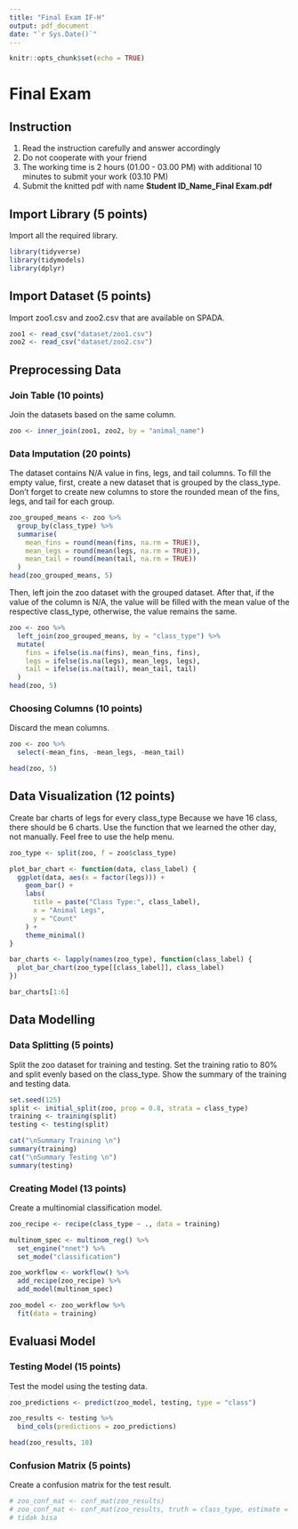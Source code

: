 ```yaml
---
title: "Final Exam IF-H"
output: pdf_document
date: "`r Sys.Date()`"
---
```


```r
knitr::opts_chunk$set(echo = TRUE)
```

# Final Exam

## Instruction

1.  Read the instruction carefully and answer accordingly
2.  Do not cooperate with your friend
3.  The working time is 2 hours (01.00 - 03.00 PM) with additional 10 minutes to submit your work (03.10 PM)
4.  Submit the knitted pdf with name **Student ID_Name_Final Exam.pdf**

## Import Library (5 points)

Import all the required library.

```r
library(tidyverse)
library(tidymodels)
library(dplyr)
```

## Import Dataset (5 points)

Import zoo1.csv and zoo2.csv that are available on SPADA.

```r
zoo1 <- read_csv("dataset/zoo1.csv")
zoo2 <- read_csv("dataset/zoo2.csv")
```

## Preprocessing Data

### Join Table (10 points)

Join the datasets based on the same column.

```r
zoo <- inner_join(zoo1, zoo2, by = "animal_name")
```

### Data  Imputation (20 points)

The dataset contains N/A value in fins, legs, and tail columns. To fill the empty value, first, create a new dataset that is grouped by the class_type. Don't forget to create new columns to store the rounded mean of the fins, legs, and tail for each group.

```r
zoo_grouped_means <- zoo %>%
  group_by(class_type) %>%
  summarise(
    mean_fins = round(mean(fins, na.rm = TRUE)),
    mean_legs = round(mean(legs, na.rm = TRUE)),
    mean_tail = round(mean(tail, na.rm = TRUE))
  )
head(zoo_grouped_means, 5)
```

Then, left join the zoo dataset with the grouped dataset. After that, if the value of the column is N/A, the value will be filled with the mean value of the respective class_type, otherwise, the value remains the same.

```r
zoo <- zoo %>%
  left_join(zoo_grouped_means, by = "class_type") %>%
  mutate(
    fins = ifelse(is.na(fins), mean_fins, fins),
    legs = ifelse(is.na(legs), mean_legs, legs),
    tail = ifelse(is.na(tail), mean_tail, tail)
  )
head(zoo, 5)
```

### Choosing Columns (10 points)

Discard the mean columns.

```r
zoo <- zoo %>%
  select(-mean_fins, -mean_legs, -mean_tail)

head(zoo, 5)
```

## Data Visualization (12 points)

Create bar charts of legs for every class_type Because we have 16 class, there should be 6 charts. Use the function that we learned the other day, not manually. Feel free to use the help menu.

```r
zoo_type <- split(zoo, f = zoo$class_type)

plot_bar_chart <- function(data, class_label) {
  ggplot(data, aes(x = factor(legs))) +
    geom_bar() +
    labs(
      title = paste("Class Type:", class_label),
      x = "Animal Legs",
      y = "Count"
    ) +
    theme_minimal()
}

bar_charts <- lapply(names(zoo_type), function(class_label) {
  plot_bar_chart(zoo_type[[class_label]], class_label)
})

bar_charts[1:6]
```

## Data Modelling

### Data Splitting (5 points)

Split the zoo dataset for training and testing. Set the training ratio to 80% and split evenly based on the class_type. Show the summary of the training and testing data.

```r
set.seed(125)
split <- initial_split(zoo, prop = 0.8, strata = class_type)
training <- training(split)
testing <- testing(split)

cat("\nSummary Training \n")
summary(training)
cat("\nSummary Testing \n")
summary(testing)
```

### Creating Model (13 points)

Create a multinomial classification model.

```r
zoo_recipe <- recipe(class_type ~ ., data = training)

multinom_spec <- multinom_reg() %>%
  set_engine("nnet") %>%
  set_mode("classification")

zoo_workflow <- workflow() %>%
  add_recipe(zoo_recipe) %>%
  add_model(multinom_spec)

zoo_model <- zoo_workflow %>%
  fit(data = training)
```

## Evaluasi Model

### Testing Model (15 points)

Test the model using the testing data.

```r
zoo_predictions <- predict(zoo_model, testing, type = "class")

zoo_results <- testing %>%
  bind_cols(predictions = zoo_predictions)

head(zoo_results, 10)
```

### Confusion Matrix (5 points)

Create a confusion matrix for the test result.

```r
# zoo_conf_mat <- conf_mat(zoo_results)
# zoo_conf_mat <- conf_mat(zoo_results, truth = class_type, estimate = predictions$.pred_class)
# tidak bisa

```
